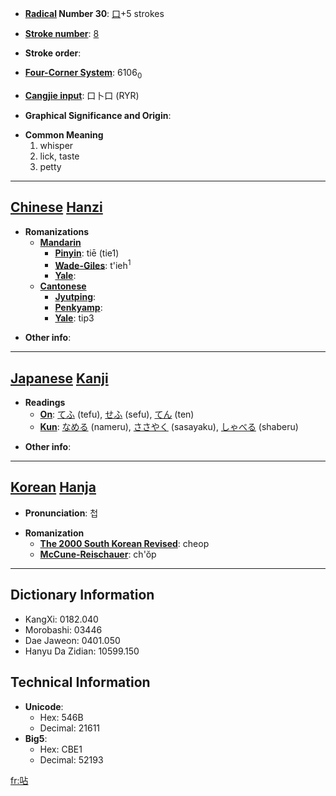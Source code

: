 * '''[[Wiktionary:Chinese radical index| Radical]] Number 30''': [[Wiktionary:Chinese radical index 口|口]]+5 strokes

* '''[[Wiktionary:Chinese total strokes index|Stroke number]]''': [[Wiktionary:Chinese total strokes index 8|8]]

* '''Stroke order''': 

* '''[[Wiktionary:Chinese four corner index|Four-Corner System]]''': 6106<sub>0</sub>

* '''[[Wiktionary:Chinese Cangjie index|Cangjie input]]''': 口卜口 (RYR)

* '''Graphical Significance and Origin''': 

* '''Common Meaning'''
*#whisper
*# lick, taste
*# petty


----

== [[Chinese]] [[Hanzi]] ==

* '''Romanizations'''
** '''[[Mandarin]]'''
*** '''[[Pinyin]]''': tiē (tie1)
*** '''[[Wade-Giles]]''': t'ieh<sup>1</sup>
*** '''[[Yale]]''': 
** '''[[Cantonese]]'''
*** '''[[Jyutping]]''':
*** '''[[Penkyamp]]''': 
*** '''[[Yale]]''': tip3

* '''Other info''': 

----

== [[Japanese]] [[Kanji]] ==

* '''Readings'''
** '''[[On]]''': [[てふ]] (tefu), [[せふ]] (sefu), [[てん]] (ten)
** '''[[Kun]]''': [[なめる]] (nameru), [[ささやく]] (sasayaku), [[しゃべる]] (shaberu)

* '''Other info''':  

----

== [[Korean]] [[Hanja]] ==

* '''Pronunciation''': 첩

* '''Romanization'''
** '''[[The 2000 South Korean Revised Romanization|The 2000 South Korean Revised]]''': cheop
** '''[[McCune-Reischauer]]''': ch'ŏp

----

== Dictionary Information ==

* KangXi: 0182.040
* Morobashi: 03446
* Dae Jaweon: 0401.050
* Hanyu Da Zidian: 10599.150

== Technical Information ==

* '''Unicode''':
** Hex: 546B
** Decimal: 21611
* '''Big5''':
** Hex: CBE1
** Decimal: 52193

[[fr:呫]]
